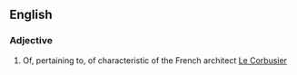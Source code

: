 ==English==

===Adjective===
{{en-adj}}

# Of, pertaining to, of characteristic of the French architect [[w:Le Corbusier|Le Corbusier]]